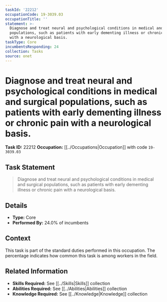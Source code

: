 ```yaml
---
taskId: '22212'
occupationCode: 19-3039.03
occupationTitle: ''
statement: >-
  Diagnose and treat neural and psychological conditions in medical and surgical
  populations, such as patients with early dementing illness or chronic pain
  with a neurological basis.
taskType: Core
incumbentsResponding: 24
collection: Tasks
source: onet
---
```

# Diagnose and treat neural and psychological conditions in medical and surgical populations, such as patients with early dementing illness or chronic pain with a neurological basis.

**Task ID:** 22212
**Occupation:** [[../Occupations|Occupation]] with code `19-3039.03`

## Task Statement

> Diagnose and treat neural and psychological conditions in medical and surgical populations, such as patients with early dementing illness or chronic pain with a neurological basis.

## Details

- **Type:** Core
- **Performed By:** 24.0% of incumbents

## Context

This task is part of the standard duties performed in this occupation. The percentage indicates how common this task is among workers in the field.

## Related Information

- **Skills Required:** See [[../Skills|Skills]] collection
- **Abilities Required:** See [[../Abilities|Abilities]] collection
- **Knowledge Required:** See [[../Knowledge|Knowledge]] collection
